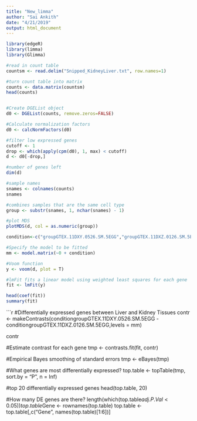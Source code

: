 ---
title: "New_limma"
author: "Sai Ankith"
date: "4/21/2019"
output: html_document
---
```{r}
library(edgeR)
library(limma)
library(Glimma)

#read in count table
countsm <- read.delim("Snipped_KidneyLiver.txt", row.names=1) 

#turn count table into matrix
counts <- data.matrix(countsm) 
head(counts)


#Create DGEList object
d0 <- DGEList(counts, remove.zeros=FALSE)

#Calculate normalization factors
d0 <- calcNormFactors(d0) 

#filter low expressed genes
cutoff <- 1 
drop <- which(apply(cpm(d0), 1, max) < cutoff)
d <- d0[-drop,] 

#number of genes left
dim(d) 

#sample names
snames <- colnames(counts) 
snames

#combines samples that are the same cell type
group <- substr(snames, 1, nchar(snames) - 1) 

#plot MDS
plotMDS(d, col = as.numeric(group)) 

condition<-c("groupGTEX.11DXY.0526.SM.5EGG","groupGTEX.11DXZ.0126.SM.5EGG")

#Specify the model to be fitted
mm <- model.matrix(~0 + condition) 

#Voom function
y <- voom(d, plot = T) 

#lmFit fits a linear model using weighted least squares for each gene
fit <- lmFit(y)  

head(coef(fit))
summary(fit)
```


```{r}

#Differentially expressed genes between Liver  and Kidney Tissues
contr <- makeContrasts(conditiongroupGTEX.11DXY.0526.SM.5EGG - conditiongroupGTEX.11DXZ.0126.SM.5EGG,levels = mm) 

contr

#Estimate contrast for each gene
tmp <- contrasts.fit(fit, contr) 

#Empirical Bayes smoothing of standard errors
tmp <- eBayes(tmp) 

#What genes are most differentially expressed?
top.table <- topTable(tmp, sort.by = "P", n = Inf) 

#top 20 differentially expressed genes
head(top.table, 20) 

#How many DE genes are there?
length(which(top.table$adj.P.Val < 0.05)) 
top.table$Gene <- rownames(top.table)
top.table <- top.table[,c("Gene", names(top.table)[1:6])]
